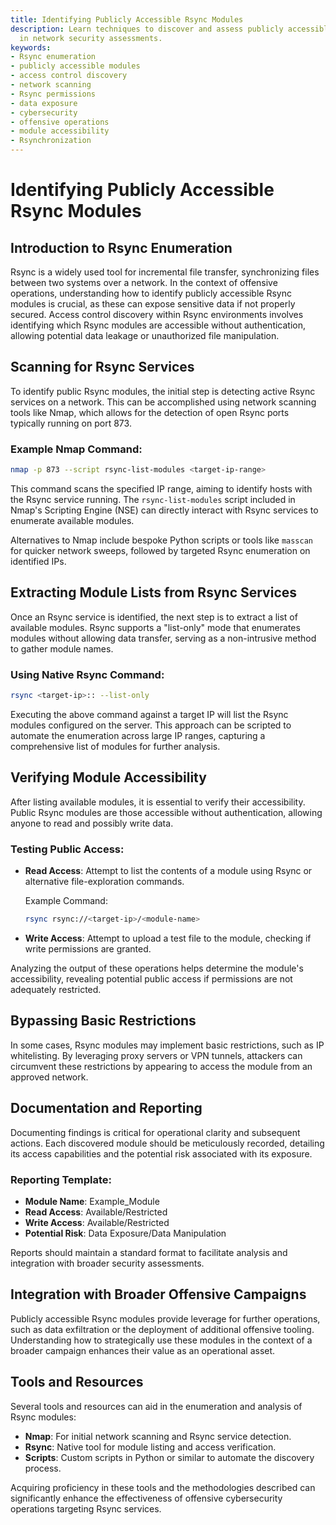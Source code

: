 ```yaml
---
title: Identifying Publicly Accessible Rsync Modules
description: Learn techniques to discover and assess publicly accessible Rsync modules
  in network security assessments.
keywords:
- Rsync enumeration
- publicly accessible modules
- access control discovery
- network scanning
- Rsync permissions
- data exposure
- cybersecurity
- offensive operations
- module accessibility
- Rsynchronization
---
```


# Identifying Publicly Accessible Rsync Modules

## Introduction to Rsync Enumeration

Rsync is a widely used tool for incremental file transfer, synchronizing files between two systems over a network. In the context of offensive operations, understanding how to identify publicly accessible Rsync modules is crucial, as these can expose sensitive data if not properly secured. Access control discovery within Rsync environments involves identifying which Rsync modules are accessible without authentication, allowing potential data leakage or unauthorized file manipulation.

## Scanning for Rsync Services

To identify public Rsync modules, the initial step is detecting active Rsync services on a network. This can be accomplished using network scanning tools like Nmap, which allows for the detection of open Rsync ports typically running on port 873.

### Example Nmap Command:
```bash
nmap -p 873 --script rsync-list-modules <target-ip-range>
```

This command scans the specified IP range, aiming to identify hosts with the Rsync service running. The `rsync-list-modules` script included in Nmap's Scripting Engine (NSE) can directly interact with Rsync services to enumerate available modules.

Alternatives to Nmap include bespoke Python scripts or tools like `masscan` for quicker network sweeps, followed by targeted Rsync enumeration on identified IPs.

## Extracting Module Lists from Rsync Services

Once an Rsync service is identified, the next step is to extract a list of available modules. Rsync supports a "list-only" mode that enumerates modules without allowing data transfer, serving as a non-intrusive method to gather module names.

### Using Native Rsync Command:
```bash
rsync <target-ip>:: --list-only
```

Executing the above command against a target IP will list the Rsync modules configured on the server. This approach can be scripted to automate the enumeration across large IP ranges, capturing a comprehensive list of modules for further analysis.

## Verifying Module Accessibility

After listing available modules, it is essential to verify their accessibility. Public Rsync modules are those accessible without authentication, allowing anyone to read and possibly write data.

### Testing Public Access:
- **Read Access**: Attempt to list the contents of a module using Rsync or alternative file-exploration commands.
  
  Example Command:
  ```bash
  rsync rsync://<target-ip>/<module-name>
  ```

- **Write Access**: Attempt to upload a test file to the module, checking if write permissions are granted.

Analyzing the output of these operations helps determine the module's accessibility, revealing potential public access if permissions are not adequately restricted.

## Bypassing Basic Restrictions

In some cases, Rsync modules may implement basic restrictions, such as IP whitelisting. By leveraging proxy servers or VPN tunnels, attackers can circumvent these restrictions by appearing to access the module from an approved network.

## Documentation and Reporting

Documenting findings is critical for operational clarity and subsequent actions. Each discovered module should be meticulously recorded, detailing its access capabilities and the potential risk associated with its exposure.

### Reporting Template:
- **Module Name**: Example_Module
- **Read Access**: Available/Restricted
- **Write Access**: Available/Restricted
- **Potential Risk**: Data Exposure/Data Manipulation

Reports should maintain a standard format to facilitate analysis and integration with broader security assessments.

## Integration with Broader Offensive Campaigns

Publicly accessible Rsync modules provide leverage for further operations, such as data exfiltration or the deployment of additional offensive tooling. Understanding how to strategically use these modules in the context of a broader campaign enhances their value as an operational asset.

## Tools and Resources

Several tools and resources can aid in the enumeration and analysis of Rsync modules:
- **Nmap**: For initial network scanning and Rsync service detection.
- **Rsync**: Native tool for module listing and access verification.
- **Scripts**: Custom scripts in Python or similar to automate the discovery process.

Acquiring proficiency in these tools and the methodologies described can significantly enhance the effectiveness of offensive cybersecurity operations targeting Rsync services.